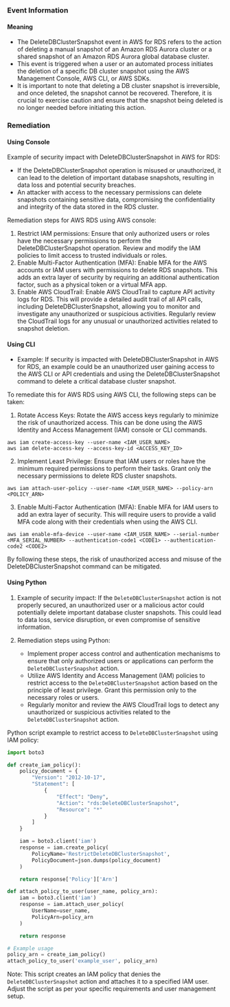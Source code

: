 
### Event Information

#### Meaning

- The DeleteDBClusterSnapshot event in AWS for RDS refers to the action of deleting a manual snapshot of an Amazon RDS Aurora cluster or a shared snapshot of an Amazon RDS Aurora global database cluster.
- This event is triggered when a user or an automated process initiates the deletion of a specific DB cluster snapshot using the AWS Management Console, AWS CLI, or AWS SDKs.
- It is important to note that deleting a DB cluster snapshot is irreversible, and once deleted, the snapshot cannot be recovered. Therefore, it is crucial to exercise caution and ensure that the snapshot being deleted is no longer needed before initiating this action.

### Remediation

#### Using Console

Example of security impact with DeleteDBClusterSnapshot in AWS for RDS:
- If the DeleteDBClusterSnapshot operation is misused or unauthorized, it can lead to the deletion of important database snapshots, resulting in data loss and potential security breaches.
- An attacker with access to the necessary permissions can delete snapshots containing sensitive data, compromising the confidentiality and integrity of the data stored in the RDS cluster.

Remediation steps for AWS RDS using AWS console:
1. Restrict IAM permissions: Ensure that only authorized users or roles have the necessary permissions to perform the DeleteDBClusterSnapshot operation. Review and modify the IAM policies to limit access to trusted individuals or roles.
2. Enable Multi-Factor Authentication (MFA): Enable MFA for the AWS accounts or IAM users with permissions to delete RDS snapshots. This adds an extra layer of security by requiring an additional authentication factor, such as a physical token or a virtual MFA app.
3. Enable AWS CloudTrail: Enable AWS CloudTrail to capture API activity logs for RDS. This will provide a detailed audit trail of all API calls, including DeleteDBClusterSnapshot, allowing you to monitor and investigate any unauthorized or suspicious activities. Regularly review the CloudTrail logs for any unusual or unauthorized activities related to snapshot deletion.

#### Using CLI

- Example: If security is impacted with DeleteDBClusterSnapshot in AWS for RDS, an example could be an unauthorized user gaining access to the AWS CLI or API credentials and using the DeleteDBClusterSnapshot command to delete a critical database cluster snapshot.

To remediate this for AWS RDS using AWS CLI, the following steps can be taken:

1. Rotate Access Keys: Rotate the AWS access keys regularly to minimize the risk of unauthorized access. This can be done using the AWS Identity and Access Management (IAM) console or CLI commands.

```
aws iam create-access-key --user-name <IAM_USER_NAME>
aws iam delete-access-key --access-key-id <ACCESS_KEY_ID>
```

2. Implement Least Privilege: Ensure that IAM users or roles have the minimum required permissions to perform their tasks. Grant only the necessary permissions to delete RDS cluster snapshots.

```
aws iam attach-user-policy --user-name <IAM_USER_NAME> --policy-arn <POLICY_ARN>
```

3. Enable Multi-Factor Authentication (MFA): Enable MFA for IAM users to add an extra layer of security. This will require users to provide a valid MFA code along with their credentials when using the AWS CLI.

```
aws iam enable-mfa-device --user-name <IAM_USER_NAME> --serial-number <MFA_SERIAL_NUMBER> --authentication-code1 <CODE1> --authentication-code2 <CODE2>
```

By following these steps, the risk of unauthorized access and misuse of the DeleteDBClusterSnapshot command can be mitigated.

#### Using Python

1. Example of security impact: If the `DeleteDBClusterSnapshot` action is not properly secured, an unauthorized user or a malicious actor could potentially delete important database cluster snapshots. This could lead to data loss, service disruption, or even compromise of sensitive information.

2. Remediation steps using Python:
   - Implement proper access control and authentication mechanisms to ensure that only authorized users or applications can perform the `DeleteDBClusterSnapshot` action.
   - Utilize AWS Identity and Access Management (IAM) policies to restrict access to the `DeleteDBClusterSnapshot` action based on the principle of least privilege. Grant this permission only to the necessary roles or users.
   - Regularly monitor and review the AWS CloudTrail logs to detect any unauthorized or suspicious activities related to the `DeleteDBClusterSnapshot` action.

Python script example to restrict access to `DeleteDBClusterSnapshot` using IAM policy:

```python
import boto3

def create_iam_policy():
    policy_document = {
        "Version": "2012-10-17",
        "Statement": [
            {
                "Effect": "Deny",
                "Action": "rds:DeleteDBClusterSnapshot",
                "Resource": "*"
            }
        ]
    }

    iam = boto3.client('iam')
    response = iam.create_policy(
        PolicyName='RestrictDeleteDBClusterSnapshot',
        PolicyDocument=json.dumps(policy_document)
    )

    return response['Policy']['Arn']

def attach_policy_to_user(user_name, policy_arn):
    iam = boto3.client('iam')
    response = iam.attach_user_policy(
        UserName=user_name,
        PolicyArn=policy_arn
    )

    return response

# Example usage
policy_arn = create_iam_policy()
attach_policy_to_user('example_user', policy_arn)
```

Note: This script creates an IAM policy that denies the `DeleteDBClusterSnapshot` action and attaches it to a specified IAM user. Adjust the script as per your specific requirements and user management setup.

